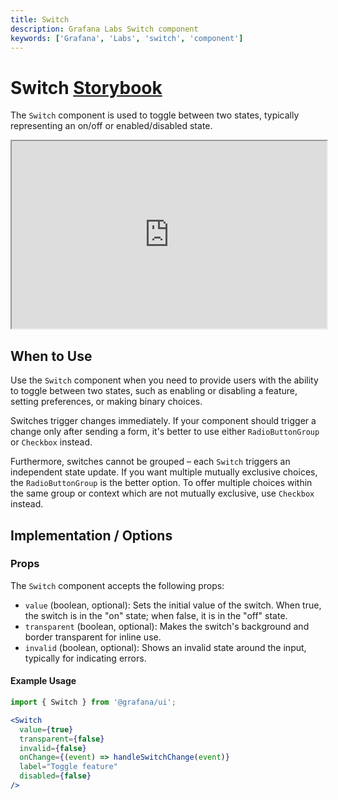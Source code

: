 ```yaml
---
title: Switch
description: Grafana Labs Switch component
keywords: ['Grafana', 'Labs', 'switch', 'component']
---
```


# Switch <Badge text='ready' color='green'></Badge> <a href='https://developers.grafana.com/ui/latest/index.html?path=/story/forms-switch--controlled' target='_blank' className='header-links'>Storybook <Icon name="external-link-alt"/> </a>

The `Switch` component is used to toggle between two states, typically representing an on/off or enabled/disabled state.

<iframe
    src="https://developers.grafana.com/ui/latest/index.html?path=/story/forms-switch--controlled&full=1&shortcuts=false&singleStory=true"
    width="100%"
    height="300px"
></iframe>

## When to Use

Use the `Switch` component when you need to provide users with the ability to toggle between two states, such as enabling or disabling a feature, setting preferences, or making binary choices.

Switches trigger changes immediately. If your component should trigger a change only after sending a form, it's better to use either `RadioButtonGroup` or `Checkbox` instead.

Furthermore, switches cannot be grouped – each `Switch` triggers an independent state update. If you want multiple mutually exclusive choices, the `RadioButtonGroup` is the better option. To offer multiple choices within the same group or context which are not mutually exclusive, use `Checkbox` instead.


## Implementation / Options

### Props

The `Switch` component accepts the following props:

- `value` (boolean, optional): Sets the initial value of the switch. When true, the switch is in the "on" state; when false, it is in the "off" state.
- `transparent` (boolean, optional): Makes the switch's background and border transparent for inline use.
- `invalid` (boolean, optional): Shows an invalid state around the input, typically for indicating errors.

#### Example Usage

```jsx
import { Switch } from '@grafana/ui';

<Switch
  value={true}
  transparent={false}
  invalid={false}
  onChange={(event) => handleSwitchChange(event)}
  label="Toggle feature"
  disabled={false}
/>
```


